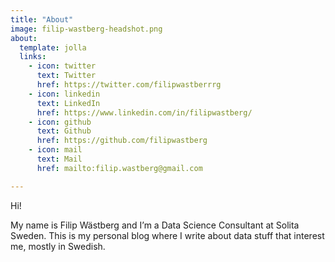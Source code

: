 ```yaml
---
title: "About"
image: filip-wastberg-headshot.png
about:
  template: jolla
  links:
    - icon: twitter
      text: Twitter
      href: https://twitter.com/filipwastberrrg
    - icon: linkedin
      text: LinkedIn
      href: https://www.linkedin.com/in/filipwastberg/
    - icon: github
      text: Github
      href: https://github.com/filipwastberg
    - icon: mail
      text: Mail
      href: mailto:filip.wastberg@gmail.com

---
```


Hi!

My name is Filip Wästberg and I'm a Data Science Consultant at Solita Sweden. This is my personal blog where I write about data stuff that interest me, mostly in Swedish.



